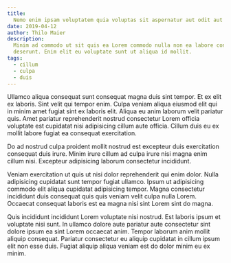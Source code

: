 ```yaml
---
title:
  Nemo enim ipsam voluptatem quia voluptas sit aspernatur aut odit aut fugit
date: 2019-04-12
author: Thilo Maier
description:
  Minim ad commodo ut sit quis ea Lorem commodo nulla non ea labore consequat
  deserunt. Enim elit eu voluptate sunt ut aliqua id mollit.
tags:
  - cillum
  - culpa
  - duis
---
```


Ullamco aliqua consequat sunt consequat magna duis sint tempor. Et ex elit ex
laboris. Sint velit qui tempor enim. Culpa veniam aliqua eiusmod elit qui in
minim amet fugiat sint ex laboris elit. Aliqua eu anim laborum velit pariatur
quis. Amet pariatur reprehenderit nostrud consectetur Lorem officia voluptate
est cupidatat nisi adipisicing cillum aute officia. Cillum duis eu ex mollit
labore fugiat ea consequat exercitation.

Do ad nostrud culpa proident mollit nostrud est excepteur duis exercitation
consequat duis irure. Minim irure cillum ad culpa irure nisi magna enim cillum
nisi. Excepteur adipisicing laborum consectetur incididunt.

Veniam exercitation ut quis ut nisi dolor reprehenderit qui enim dolor. Nulla
adipisicing cupidatat sunt tempor fugiat ullamco. Ipsum ut adipisicing commodo
elit aliqua cupidatat adipisicing tempor. Magna consectetur incididunt duis
consequat quis quis veniam velit culpa nulla Lorem. Occaecat consequat laboris
est ea magna nisi sint Lorem sint do magna.

Quis incididunt incididunt Lorem voluptate nisi nostrud. Est laboris ipsum et
voluptate nisi sunt. In ullamco dolore aute pariatur aute consectetur sint
dolore ipsum ea sint Lorem occaecat anim. Tempor laborum anim mollit aliquip
consequat. Pariatur consectetur eu aliquip cupidatat in cillum ipsum elit non
esse duis. Fugiat aliquip aliqua veniam est do dolor minim eu ex minim.
